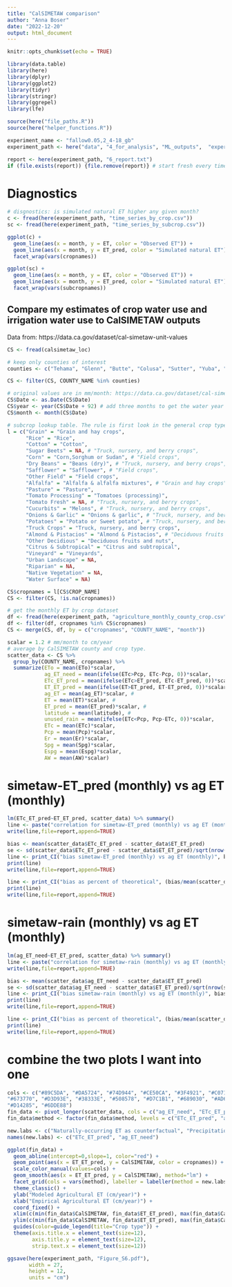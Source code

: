 ```yaml
---
title: "CalSIMETAW comparison"
author: "Anna Boser"
date: "2022-12-20"
output: html_document
---
```


```r
knitr::opts_chunk$set(echo = TRUE)

library(data.table)
library(here)
library(dplyr)
library(ggplot2)
library(tidyr)
library(stringr)
library(ggrepel)
library(lfe)

source(here("file_paths.R"))
source(here("helper_functions.R"))
```

```r
experiment_name <- "fallow0.05,2_4-18_gb"
experiment_path <- here("data", "4_for_analysis", "ML_outputs",  "experiments", experiment_name)

report <- here(experiment_path, "6_report.txt")
if (file.exists(report)) {file.remove(report)} # start fresh every time you render
```


# Diagnostics
```r
# disgnostics: is simulated natural ET higher any given month? 
c <- fread(here(experiment_path, "time_series_by_crop.csv"))
sc <- fread(here(experiment_path, "time_series_by_subcrop.csv"))

ggplot(c) + 
  geom_line(aes(x = month, y = ET, color = "Observed ET")) + 
  geom_line(aes(x = month, y = ET_pred, color = "Simulated natural ET")) + 
  facet_wrap(vars(cropnames))

ggplot(sc) + 
  geom_line(aes(x = month, y = ET, color = "Observed ET")) + 
  geom_line(aes(x = month, y = ET_pred, color = "Simulated natural ET")) + 
  facet_wrap(vars(subcropnames))
```

## Compare my estimates of crop water use and irrigation water use to CalSIMETAW outputs
Data from: https://data.ca.gov/dataset/cal-simetaw-unit-values

```r
CS <- fread(calsimetaw_loc)

# keep only counties of interest
counties <- c("Tehama", "Glenn", "Butte", "Colusa", "Sutter", "Yuba", "Yolo", "Solano", "Sacramento", "San Joaquin", "Stanislaus", "Merced", "Madera", "Fresno", "Kings", "Tulare", "Kern")

CS <- filter(CS, COUNTY_NAME %in% counties)

# original values are in mm/month: https://data.ca.gov/dataset/cal-simetaw-unit-values/resource/10b6414f-c281-4a23-8204-711f867b5109
CS$Date <- as.Date(CS$Date)
CS$year <- year(CS$Date + 92) # add three months to get the water year
CS$month <- month(CS$Date)

# subcrop lookup table. The rule is first look in the general crop types, if it's not there look in the subcrop types. 
l = c("Grain" = "Grain and hay crops", 
      "Rice" = "Rice", 
      "Cotton" = "Cotton", 
      "Sugar Beets" = NA, # "Truck, nursery, and berry crops", 
      "Corn" = "Corn,Sorghum or Sudan", # "Field crops",
      "Dry Beans" = "Beans (dry)", # "Truck, nursery, and berry crops",
      "Safflower" = "Safflower", # "Field crops",
      "Other Field" = "Field crops",
      "Alfalfa" = "Alfalfa & alfalfa mixtures", # "Grain and hay crops", 
      "Pasture" = "Pasture", 
      "Tomato Processing" = "Tomatoes (processing)", 
      "Tomato Fresh" = NA, # "Truck, nursery, and berry crops", 
      "Cucurbits" = "Melons", # "Truck, nursery, and berry crops", 
      "Onions & Garlic" = "Onions & garlic", # "Truck, nursery, and berry crops", 
      "Potatoes" = "Potato or Sweet potato", # "Truck, nursery, and berry crops", 
      "Truck Crops" = "Truck, nursery, and berry crops", 
      "Almond & Pistacios" = "Almond & Pistacios", # "Deciduous fruits and nuts", 
      "Other Decidious" = "Deciduous fruits and nuts", 
      "Citrus & Subtropical" = "Citrus and subtropical", 
      "Vineyard" = "Vineyards", 
      "Urban Landscape" = NA, 
      "Riparian" = NA, 
      "Native Vegetation" = NA, 
      "Water Surface" = NA)

CS$cropnames = l[CS$CROP_NAME]
CS <- filter(CS, !is.na(cropnames))
```

```r
# get the monthly ET by crop dataset
df <- fread(here(experiment_path, "agriculture_monthly_county_crop.csv"))
df <- filter(df, cropnames %in% CS$cropnames)
CS <- merge(CS, df, by = c("cropnames", "COUNTY_NAME", "month"))

scalar = 1.2 # mm/month to cm/year
# average by CalSIMETAW county and crop type.
scatter_data <- CS %>% 
  group_by(COUNTY_NAME, cropnames) %>% 
  summarize(ETo = mean(ETo)*scalar, 
            ag_ET_need = mean(ifelse(ETc>Pcp, ETc-Pcp, 0))*scalar, 
            ETc_ET_pred = mean(ifelse(ETc>ET_pred, ETc-ET_pred, 0))*scalar, #
            ET_ET_pred = mean(ifelse(ET>ET_pred, ET-ET_pred, 0))*scalar, #
            ag_ET = mean(ag_ET)*scalar, #
            ET = mean(ET)*scalar, #
            ET_pred = mean(ET_pred)*scalar, #
            latitude = mean(latitude), #
            unused_rain = mean(ifelse(ETc<Pcp, Pcp-ETc, 0))*scalar,
            ETc = mean(ETc)*scalar, 
            Pcp = mean(Pcp)*scalar, 
            Er = mean(Er)*scalar, 
            Spg = mean(Spg)*scalar, 
            Espg = mean(Espg)*scalar, 
            AW = mean(AW)*scalar)
```

# simetaw-ET_pred (monthly) vs ag ET (monthly)
```r
lm(ETc_ET_pred~ET_ET_pred, scatter_data) %>% summary()
line <- paste("correlation for simetaw-ET_pred (monthly) vs ag ET (monthly):", cor(scatter_data$ETc_ET_pred,scatter_data$ET_ET_pred))
write(line,file=report,append=TRUE)

bias <- mean(scatter_data$ETc_ET_pred - scatter_data$ET_ET_pred)
se <- sd(scatter_data$ETc_ET_pred - scatter_data$ET_ET_pred)/sqrt(nrow(scatter_data))
line <- print_CI("bias simetaw-ET_pred (monthly) vs ag ET (monthly)", bias, se)
print(line)
write(line,file=report,append=TRUE)

line <- print_CI("bias as percent of theoretical", (bias/mean(scatter_data$ETc_ET_pred))*100, (se/mean(scatter_data$ETc_ET_pred))*100)
print(line)
write(line,file=report,append=TRUE)
```


# simetaw-rain (monthly) vs ag ET (monthly)
```r
lm(ag_ET_need~ET_ET_pred, scatter_data) %>% summary()
line <- paste("correlation for simetaw-rain (monthly) vs ag ET (monthly):", cor(scatter_data$ag_ET_need,scatter_data$ET_ET_pred))
write(line,file=report,append=TRUE)

bias <- mean(scatter_data$ag_ET_need - scatter_data$ET_ET_pred)
se <- sd(scatter_data$ag_ET_need - scatter_data$ET_ET_pred)/sqrt(nrow(scatter_data))
line <- print_CI("bias simetaw-rain (monthly) vs ag ET (monthly)", bias, se)
print(line)
write(line,file=report,append=TRUE)

line <- print_CI("bias as percent of theoretical", (bias/mean(scatter_data$ag_ET_need))*100, (se/mean(scatter_data$ag_ET_need))*100)
print(line)
write(line,file=report,append=TRUE)
```


# combine the two plots I want into one
```r
cols <- c("#89C5DA", "#DA5724", "#74D944", "#CE50CA", "#3F4921", "#C0717C", "#CBD588", "#5F7FC7", 
"#673770", "#D3D93E", "#38333E", "#508578", "#D7C1B1", "#689030", "#AD6F3B", "#CD9BCD", 
"#D14285", "#6DDE88")
fin_data <- pivot_longer(scatter_data, cols = c("ag_ET_need", "ETc_ET_pred"), names_to = "method", values_to = "CalSIMETAW")
fin_data$method <- factor(fin_data$method, levels = c("ETc_ET_pred", "ag_ET_need"))

new.labs <- c("Naturally-occurring ET as counterfactual", "Precipitation as counterfactual")
names(new.labs) <- c("ETc_ET_pred", "ag_ET_need")

ggplot(fin_data) + 
  geom_abline(intercept=0,slope=1, color="red") + 
  geom_point(aes(x = ET_ET_pred, y = CalSIMETAW, color = cropnames)) + 
  scale_color_manual(values=cols) + 
  geom_smooth(aes(x = ET_ET_pred, y = CalSIMETAW), method="lm") + 
  facet_grid(cols = vars(method), labeller = labeller(method = new.labs)) + 
  theme_classic() + 
  ylab("Modeled Agricultural ET (cm/year)") + 
  xlab("Empirical Agricultural ET (cm/year)") + 
  coord_fixed() + 
  xlim(c(min(fin_data$CalSIMETAW, fin_data$ET_ET_pred), max(fin_data$CalSIMETAW, fin_data$ET_ET_pred))) +
  ylim(c(min(fin_data$CalSIMETAW, fin_data$ET_ET_pred), max(fin_data$CalSIMETAW, fin_data$ET_ET_pred))) +
  guides(color=guide_legend(title="Crop type")) + 
  theme(axis.title.x = element_text(size=12), 
        axis.title.y = element_text(size=12), 
        strip.text.x = element_text(size=12))

ggsave(here(experiment_path, "Figure_S6.pdf"), 
       width = 27,
       height = 12,
       units = "cm")
```
